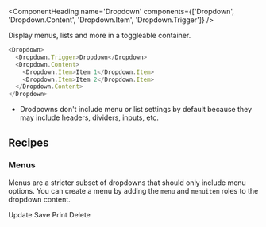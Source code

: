 
<ComponentHeading
  name='Dropdown'
  components={['Dropdown', 'Dropdown.Content', 'Dropdown.Item', 'Dropdown.Trigger']}
/>

<Text variant='lead'>Display menus, lists and more in a toggleable container.</Text>

```javascript
<Dropdown>
  <Dropdown.Trigger>Dropdown</Dropdown>
  <Dropdown.Content>
    <Dropdown.Item>Item 1</Dropdown.Item>
    <Dropdown.Item>Item 2</Dropdown.Item>
  </Dropdown.Content>
</Dropdown>
```

- Drodpowns don't include menu or list settings by default because they may include
  headers, dividers, inputs, etc.

## Recipes

### Menus

Menus are a stricter subset of dropdowns that should only include menu options. You can
create a menu by adding the `menu` and `menuitem` roles to the dropdown content.

<Dropdown>
  <Dropdown.Trigger>Update</Dropdown.Trigger>
  <Dropdown.Content role='menu'>
    <Dropdown.Item role='menuitem'>Save</Dropdown.Item>
    <Dropdown.Item role='menuitem'>Print</Dropdown.Item>
    <Dropdown.Item role='menuitem'>Delete</Dropdown.Item>
  </Dropdown.Content>
</Dropdown>
